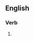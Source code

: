 ==English==

===Verb===
{{head|en|present participle}}

# {{present participle of|demonize|lang=en|nocat=1}}